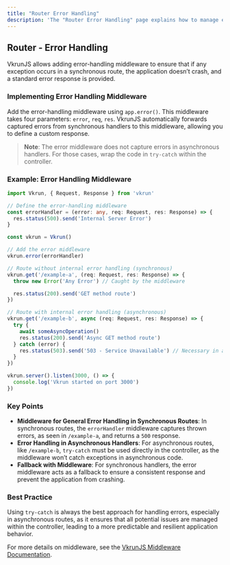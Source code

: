 ```yaml
---
title: "Router Error Handling"
description: 'The "Router Error Handling" page explains how to manage errors in VkrunJS routes using middleware. Learn to handle synchronous errors with custom middleware and best practices for managing asynchronous exceptions, ensuring robust and resilient applications.'
---
```


## Router - Error Handling

VkrunJS allows adding error-handling middleware to ensure that if any exception occurs in a synchronous route, the application doesn’t crash, and a standard error response is provided.

### Implementing Error Handling Middleware

Add the error-handling middleware using `app.error()`. This middleware takes four parameters: `error`, `req`, `res`. VkrunJS automatically forwards captured errors from synchronous handlers to this middleware, allowing you to define a custom response.

> **Note**: The error middleware does not capture errors in asynchronous handlers. For those cases, wrap the code in `try-catch` within the controller.

### Example: Error Handling Middleware

```ts
import Vkrun, { Request, Response } from 'vkrun'

// Define the error-handling middleware
const errorHandler = (error: any, req: Request, res: Response) => {
  res.status(500).send('Internal Server Error')
}

const vkrun = Vkrun()

// Add the error middleware
vkrun.error(errorHandler)

// Route without internal error handling (synchronous)
vkrun.get('/example-a', (req: Request, res: Response) => {
  throw new Error('Any Error') // Caught by the middleware

  res.status(200).send('GET method route')
})

// Route with internal error handling (asynchronous)
vkrun.get('/example-b', async (req: Request, res: Response) => {
  try {
    await someAsyncOperation()
    res.status(200).send('Async GET method route')
  } catch (error) {
    res.status(503).send('503 - Service Unavailable') // Necessary in asynchronous handlers
  }
})

vkrun.server().listen(3000, () => {
  console.log('Vkrun started on port 3000')
})
```

### Key Points

- **Middleware for General Error Handling in Synchronous Routes**: In synchronous routes, the `errorHandler` middleware captures thrown errors, as seen in `/example-a`, and returns a `500` response.
- **Error Handling in Asynchronous Handlers**: For asynchronous routes, like `/example-b`, `try-catch` must be used directly in the controller, as the middleware won’t catch exceptions in asynchronous code.
- **Fallback with Middleware**: For synchronous handlers, the error middleware acts as a fallback to ensure a consistent response and prevent the application from crashing.

### Best Practice

Using `try-catch` is always the best approach for handling errors, especially in asynchronous routes, as it ensures that all potential issues are managed within the controller, leading to a more predictable and resilient application behavior.

For more details on middleware, see the [VkrunJS Middleware Documentation](/handlers/error-handling).